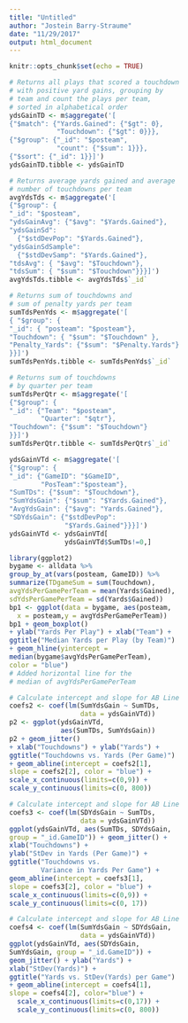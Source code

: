 ```yaml
---
title: "Untitled"
author: "Jostein Barry-Straume"
date: "11/29/2017"
output: html_document
---
```


```r
knitr::opts_chunk$set(echo = TRUE)
```

```r
# Returns all plays that scored a touchdown
# with positive yard gains, grouping by
# team and count the plays per team,
# sorted in alphabetical order
ydsGainTD <- m$aggregate('[
{"$match": {"Yards.Gained": {"$gt": 0},
            "Touchdown": {"$gt": 0}}},
{"$group": {"_id": "$posteam",
            "count": {"$sum": 1}}},
{"$sort": {"_id": 1}}]')
ydsGainTD.tibble <- ydsGainTD

# Returns average yards gained and average
# number of touchdowns per team
avgYdsTds <- m$aggregate('[
{"$group": {
"_id": "$posteam",
"ydsGainAvg": {"$avg": "$Yards.Gained"},
"ydsGainSd":
  {"$stdDevPop": "$Yards.Gained"},
"ydsGainSdSample":
  {"$stdDevSamp": "$Yards.Gained"},
"tdsAvg": { "$avg": "$Touchdown"},
"tdsSum": { "$sum": "$Touchdown"}}}]')
avgYdsTds.tibble <- avgYdsTds$`_id`

# Returns sum of touchdowns and
# sum of penalty yards per team
sumTdsPenYds <- m$aggregate('[
{ "$group": {
"_id": { "posteam": "$posteam"},
"Touchdown": { "$sum": "$Touchdown" },
"Penalty_Yards": {"$sum": "$Penalty.Yards"}
}}]')
sumTdsPenYds.tibble <- sumTdsPenYds$`_id`

# Returns sum of touchdowns
# by quarter per team
sumTdsPerQtr <- m$aggregate('[
{"$group": { 
"_id": {"Team": "$posteam",
        "Quarter": "$qtr"},
"Touchdown": {"$sum": "$Touchdown"}
}}]')
sumTdsPerQtr.tibble <- sumTdsPerQtr$`_id`

ydsGainVTd <- m$aggregate('[
{"$group": {
"_id": {"GameID": "$GameID",
        "PosTeam":"$posteam"},
"SumTDs": {"$sum": "$Touchdown"},
"SumYdsGain": {"$sum": "$Yards.Gained"}, 
"AvgYdsGain": {"$avg": "Yards.Gained"},
"SDYdsGain": {"$stdDevPop":
              "$Yards.Gained"}}}]')
ydsGainVTd <- ydsGainVTd[
              ydsGainVTd$SumTDs!=0,]

library(ggplot2)
bygame <- alldata %>%
group_by_at(vars(posteam, GameID)) %>%
summarize(TDgameSum = sum(Touchdown),
avgYdsPerGamePerTeam = mean(Yards$Gained),
sdYdsPerGamePerTeam = sd(Yards$Gained))
bp1 <- ggplot(data = bygame, aes(posteam,
  x = posteam,y = avgYdsPerGamePerTeam))
bp1 + geom_boxplot() 
+ ylab("Yards Per Play") + xlab("Team") +
ggtitle("Median Yards per Play (by Team)")
+ geom_hline(yintercept = 
median(bygame$avgYdsPerGamePerTeam),
color = "blue")
# Added horizontal line for the
# median of avgYdsPerGamePerTeam

# Calculate intercept and slope for AB Line
coefs2 <- coef(lm(SumYdsGain ~ SumTDs,
                  data = ydsGainVTd))
p2 <- ggplot(ydsGainVTd, 
             aes(SumTDs, SumYdsGain)) 
p2 + geom_jitter()
+ xlab("Touchdowns") + ylab("Yards") + 
ggtitle("Touchdowns vs. Yards (Per Game)")
+ geom_abline(intercept = coefs2[1],
slope = coefs2[2], color = "blue") + 
scale_x_continuous(limits=c(0,9)) +
scale_y_continuous(limits=c(0, 800))

# Calculate intercept and slope for AB Line
coefs3 <- coef(lm(SDYdsGain ~ SumTDs,
                  data = ydsGainVTd))
ggplot(ydsGainVTd, aes(SumTDs, SDYdsGain, 
group = "_id.GameID")) + geom_jitter() + 
xlab("Touchdowns") + 
ylab("StDev in Yards (Per Game)") + 
ggtitle("Touchdowns vs. 
        Variance in Yards Per Game") + 
geom_abline(intercept = coefs3[1], 
slope = coefs3[2], color = "blue") + 
scale_x_continuous(limits=c(0,9)) + 
scale_y_continuous(limits=c(0, 17))

# Calculate intercept and slope for AB Line
coefs4 <- coef(lm(SumYdsGain ~ SDYdsGain, 
                  data = ydsGainVTd))
ggplot(ydsGainVTd, aes(SDYdsGain, 
SumYdsGain, group = "_id.GameID")) + 
geom_jitter() + ylab("Yards") + 
xlab("StDev(Yards)") + 
ggtitle("Yards vs. StDev(Yards) per Game") 
+ geom_abline(intercept = coefs4[1], 
slope = coefs4[2], color="blue") + 
  scale_x_continuous(limits=c(0,17)) + 
  scale_y_continuous(limits=c(0, 800))
```